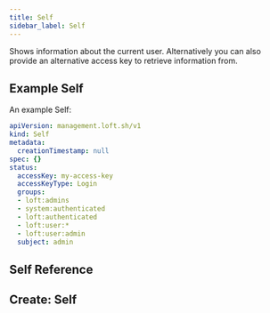 ```yaml
---
title: Self
sidebar_label: Self
---
```


Shows information about the current user. Alternatively you can also provide an alternative access key to retrieve information from.

## Example Self

An example Self:
```yaml
apiVersion: management.loft.sh/v1
kind: Self
metadata:
  creationTimestamp: null
spec: {}
status:
  accessKey: my-access-key
  accessKeyType: Login
  groups:
  - loft:admins
  - system:authenticated
  - loft:authenticated
  - loft:user:*
  - loft:user:admin
  subject: admin

```

## Self Reference

<Reference />

## Create: Self

<Create />


